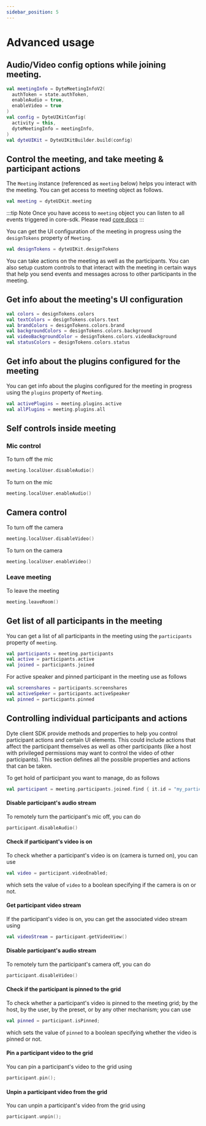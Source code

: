```yaml
---
sidebar_position: 5
---
```


# Advanced usage

## Audio/Video config options while joining meeting.

```kotlin {3,4,8,11}
val meetingInfo = DyteMeetingInfoV2(
  authToken = state.authToken,
  enableAudio = true,
  enableVideo = true
)
val config = DyteUIKitConfig(
  activity = this,
  dyteMeetingInfo = meetingInfo,
)
val dyteUIKit = DyteUIKitBuilder.build(config)
```

## Control the meeting, and take meeting & participant actions

The `Meeting` instance (referenced as `meeting` below) helps you interact with
the meeting. You can get access to meeting object as follows.

```kotlin
val meeting = dyteUIKit.meeting
```

:::tip Note
Once you have access to `meeting` object you can listen to all events triggered in core-sdk.
Please read [core docs](/android-core/)
:::

You can get the UI configuration of the meeting in progress using the
`designTokens` property of `Meeting`.

```kotlin
val designTokens = dyteUIKit.designTokens
```

You can take actions on the meeting as well as the participants. You can also
setup custom controls to that interact with the meeting in certain ways that
help you send events and messages across to other participants in the meeting.

## Get info about the meeting's UI configuration

```kotlin
val colors = designTokens.colors
val textColors = designTokens.colors.text
val brandColors = designTokens.colors.brand
val backgroundColors = designTokens.colors.background
val videoBackgroundColor = designTokens.colors.videoBackground
val statusColors = designTokens.colors.status
```

## Get info about the plugins configured for the meeting

You can get info about the plugins configured for the meeting in progress using
the `plugins` property of `Meeting`.

```kotlin
val activePlugins = meeting.plugins.active
val allPlugins = meeting.plugins.all
```

## Self controls inside meeting

### Mic control

To turn off the mic

```kotlin
meeting.localUser.disableAudio()
```

To turn on the mic

```kotlin
meeting.localUser.enableAudio()
```

## Camera control

To turn off the camera

```kotlin
meeting.localUser.disableVideo()
```

To turn on the camera

```kotlin
meeting.localUser.enableVideo()
```

### Leave meeting

To leave the meeting

```kotlin
meeting.leaveRoom()
```

## Get list of all participants in the meeting

You can get a list of all participants in the meeting using the `participants`
property of `meeting`.

```kotlin
val participants = meeting.participants
val active = participants.active
val joined = participants.joined
```

For active speaker and pinned participant in the meeting use as follows

```kotlin
val screenshares = participants.screenshares
val activeSpeker = participants.activeSpeaker
val pinned = participants.pinned
```

## Controlling individual participants and actions

Dyte client SDK provide methods and properties to help you control participant
actions and certain UI elements. This could include actions that affect the
participant themselves as well as other participants (like a host with
privileged permissions may want to control the video of other participants).
This section defines all the possible properties and actions that can be taken.

To get hold of participant you want to manage, do as follows

```kotlin
val participant = meeting.participants.joined.find { it.id = "my_participant_id" }
```

#### Disable participant's audio stream

To remotely turn the participant's mic off, you can do

```kotlin
participant.disableAudio()
```

#### Check if participant's video is on

To check whether a participant's video is on (camera is turned on), you can use

```kotlin
val video = participant.videoEnabled;
```

which sets the value of `video` to a boolean specifying if the camera is on or
not.

#### Get participant video stream

If the participant's video is on, you can get the associated video stream using

```kotlin
val videoStream = participant.getVideoView()
```

#### Disable participant's audio stream

To remotely turn the participant's camera off, you can do

```kotlin
participant.disableVideo()
```

#### Check if the participant is pinned to the grid

To check whether a participant's video is pinned to the meeting grid; by the
host, by the user, by the preset, or by any other mechanism; you can use

```kotlin
val pinned = participant.isPinned;
```

which sets the value of `pinned` to a boolean specifying whether the video is
pinned or not.

#### Pin a participant video to the grid

You can pin a participant's video to the grid using

```kotlin
participant.pin();
```

#### Unpin a participant video from the grid

You can unpin a participant's video from the grid using

```kotlin
participant.unpin();
```
